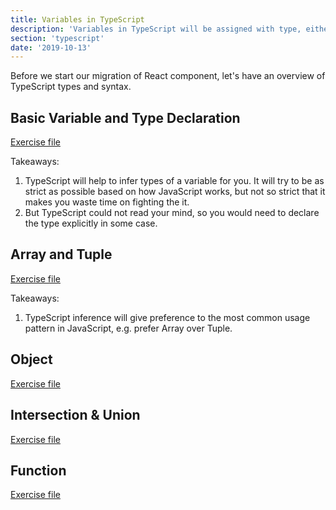 ```yaml
---
title: Variables in TypeScript
description: 'Variables in TypeScript will be assigned with type, either by inference from TypeScript or explicit declaration by developer (you).'
section: 'typescript'
date: '2019-10-13'
---
```


Before we start our migration of React component, let's have an overview of TypeScript types and syntax.

## Basic Variable and Type Declaration

[Exercise file](basic-variables.ts)

Takeaways:

1. TypeScript will help to infer types of a variable for you. It will try to be as strict as possible based on how JavaScript works, but not so strict that it makes you waste time on fighting the it.
1. But TypeScript could not read your mind, so you would need to declare the type explicitly in some case.

## Array and Tuple

[Exercise file](array-and-tuple.ts)

Takeaways:

1. TypeScript inference will give preference to the most common usage pattern in JavaScript, e.g. prefer Array over Tuple.

## Object

[Exercise file](object.ts)

## Intersection & Union

[Exercise file](union-and-intersection.ts)

## Function

[Exercise file](function.ts)